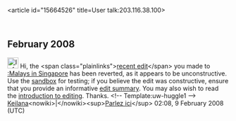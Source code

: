 <article id="15664526" title=User talk:203.116.38.100>
	<talkpage id="15664526" title="User talk:203.116.38.100">

== February 2008 ==

[[Image:Information.png|25px|left]] Hi, the &lt;span class=&quot;plainlinks&quot;&gt;[http://en.wikipedia.org/wiki/Malays_in_Singapore?diff=190092381 recent edit]&lt;/span&gt; you made to [[:Malays in Singapore]] has been reverted, as it appears to be unconstructive. Use the [[Wikipedia:Sandbox|sandbox]] for testing; if you believe the edit was constructive, ensure that you provide an informative [[Help:Edit summary|edit summary]]. You may also wish to read the [[Wikipedia:Introduction|introduction to editing]]. Thanks. &lt;!-- Template:uw-huggle1 --&gt; [[User:Keilana|Keilana]]&lt;nowiki&gt;|&lt;/nowiki&gt;&lt;sup&gt;[[User talk:Keilana|Parlez ici]]&lt;/sup&gt; 02:08, 9 February 2008 (UTC)
	</talkpage>
</article>